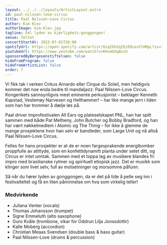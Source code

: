 ```yaml
---
layout: ../../../layouts/ArtistLayout.astro
id: paal-nilssen-love-circus
title: Paal Nilssen-Love Circus
author: Kim Klev
authorImage: kim-klev.jpg
tagline: Føl lyden av kjærlighets-gonggongen!
venue: Teltet
concertStartAt: 2023-07-01T20:00
spotifyUrl: https://open.spotify.com/artist/6iqIhhZqIEzEQcevSlHMpL?si=3eqJfb0MTjaxkV6mGuJBDA
youtubeUrl: https://www.youtube.com/watch?v=KHvmGXqAncU
sponsoredByBergesenstiftelsen: false
hideFromProgram: false
hideFromArtistList: false
order: 7
---
```


Vi fikk tak i verken Cirkus Arnardo eller Cirque du Soleil, men heldigvis kommer det noe enda bedre til mandaljazz: Paal Nilssen-Love Circus. Kongerikets sannsynligvis mest eminente perkusjonist – beklager Kenneth Kapstad, Veslemøy Narvesen og Hellhammer! – har like mange jern i ilden som han har trommer å dælje løs på.

Paal driver improfestivalen All Ears og plateselskapet PNL, han har spilt sammen med både Pat Metheny, John Butcher og Bobby Bradford, og han har vært nøkkelmedlem i Atomic og The Thing – for ikke å glemme de mange prosjektene hvor han selv er bandleder, som Large Unit og nå altså Paal Nilssen-Love Circus.

Felles for hans prosjekter er at de er noen fargesprakende energibomber proppfulle av attityde, som en konfettidynamitt planta under setet ditt, og Circus er intet unntak. Sammen med et toppa lag av musikere blandes fri impro med brasilianske rytmer og spirituell etiopisk jazz. Det er musikk som klinger som livet selv, full av motsetninger og morsomme påfunn.

Så når du hører lyden av gonggongen, da er det på tide å pelle seg inn i festivalteltet og få en liten påminnelse om hva som virkelig teller!

### Medvirkende

- Juliana Venter (vocals)
- Thomas Johansson (trumpet)
- Signe Emmeluth (alto saxophone)
- Guro Kvåle (trombone, vikar for Oddrun Lilja Jonssdottir)
- Kalle Moberg (accordion)
- Christian Meaas Svendsen (double bass & bass guitar)
- Paal Nilssen-Love (drums & percussion)
